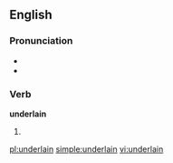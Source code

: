 ==English==

===Pronunciation===
* {{IPA|/ʌndəɻˈleɪn/}}
* {{rhymes|eɪn}}

===Verb===
'''underlain'''

# {{past participle of| to [[underlie]]}}

[[pl:underlain]]
[[simple:underlain]]
[[vi:underlain]]